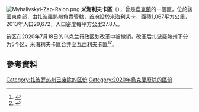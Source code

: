 [[Image:Myhalivskyi-Zap-Raion.png|thumb]]
'''米海利夫卡區'''（{{lang-uk|Михайлівський район}}），曾是[[烏克蘭|烏克蘭]]的一個區，位於該國東南部，由[[扎波羅熱州|扎波羅熱州]]負責管轄，首府設於[[米海利夫卡|米海利夫卡]]，面積1,067平方公里，2013年人口29,672，人口密度每平方公里27.8人。

该区在2020年7月18日的乌克兰行政区划改革中被撤销，改革后扎波羅熱州下分为5个区，米海利夫卡區合并至[[瓦西利夫卡區|瓦西利夫卡區]]<ref>{{Cite news|title=Про утворення та ліквідацію районів. Постанова Верховної Ради України № 807-ІХ.|url=http://www.golos.com.ua/article/333466|access-date=2020-10-03|date=2020-07-18|website=Голос України|language=uk}}</ref><ref name="2020_reform_maps">{{cite web |title=Нові райони: карти + склад |url=https://www.minregion.gov.ua/press/news/novi-rajony-karty-sklad/ |publisher=Міністерство розвитку громад та територій України |language=uk}}</ref>。

==參考資料==
{{Reflist}}

{{Coord|47|13|41|N|35|13|3|E|display=title}}
{{Zaporizhia-geo-stub}}

[[Category:扎波罗热州已废除的区份|Category:扎波罗热州已废除的区份]]
[[Category:2020年烏克蘭廢除的區份|Category:2020年烏克蘭廢除的區份]]